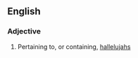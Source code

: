 ==English==

===Adjective===
{{head|en|adjective}}

# {{label|en|rare}} Pertaining to, or containing, [[hallelujah]]s